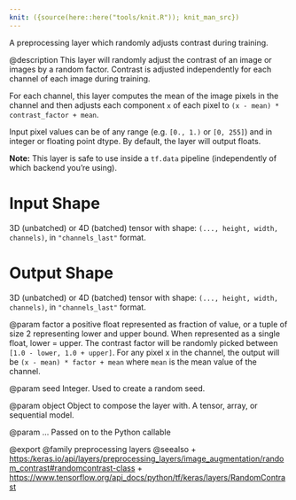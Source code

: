 ```yaml
---
knit: ({source(here::here("tools/knit.R")); knit_man_src})
---
```

A preprocessing layer which randomly adjusts contrast during training.

@description
This layer will randomly adjust the contrast of an image or images
by a random factor. Contrast is adjusted independently
for each channel of each image during training.

For each channel, this layer computes the mean of the image pixels in the
channel and then adjusts each component `x` of each pixel to
`(x - mean) * contrast_factor + mean`.

Input pixel values can be of any range (e.g. `[0., 1.)` or `[0, 255]`) and
in integer or floating point dtype.
By default, the layer will output floats.

**Note:** This layer is safe to use inside a `tf.data` pipeline
(independently of which backend you're using).

# Input Shape
3D (unbatched) or 4D (batched) tensor with shape:
`(..., height, width, channels)`, in `"channels_last"` format.

# Output Shape
3D (unbatched) or 4D (batched) tensor with shape:
`(..., height, width, channels)`, in `"channels_last"` format.

@param factor
a positive float represented as fraction of value, or a tuple of
size 2 representing lower and upper bound.
When represented as a single float, lower = upper.
The contrast factor will be randomly picked between
`[1.0 - lower, 1.0 + upper]`. For any pixel x in the channel,
the output will be `(x - mean) * factor + mean`
where `mean` is the mean value of the channel.

@param seed
Integer. Used to create a random seed.

@param object
Object to compose the layer with. A tensor, array, or sequential model.

@param ...
Passed on to the Python callable

@export
@family preprocessing layers
@seealso
+ <https:/keras.io/api/layers/preprocessing_layers/image_augmentation/random_contrast#randomcontrast-class>
+ <https://www.tensorflow.org/api_docs/python/tf/keras/layers/RandomContrast>

